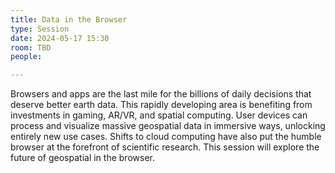 ```yaml
---
title: Data in the Browser
type: Session
date: 2024-05-17 15:30
room: TBD
people:

---
```

Browsers and apps are the last mile for the billions of daily decisions that deserve better earth data. This rapidly developing area is benefiting from investments in gaming, AR/VR, and spatial computing. User devices can process and visualize massive geospatial data in immersive ways, unlocking entirely new use cases. Shifts to cloud computing have also put the humble browser at the forefront of scientific research. This session will explore the future of geospatial in the browser.